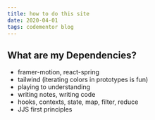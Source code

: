 ```yaml
---
title: how to do this site
date: 2020-04-01
tags: codementor blog
---
```


## What are my Dependencies?

* framer-motion, react-spring
* tailwind (iterating colors in prototypes is fun)
* playing to understanding
* writing notes, writing code
* hooks, contexts, state, map, filter, reduce
* JJS first principles
